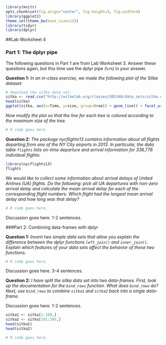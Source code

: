 ```r
library(knitr)
opts_chunk$set(fig.align="center", fig.height=3, fig.width=4)
library(ggplot2)
theme_set(theme_bw(base_size=12))
library(tidyr)
library(dplyr)
```
##Lab Worksheet 4

### Part 1: The dplyr pipe

The following questions in Part 1 are from Lab Worksheet 3. Answer these questions again, but this time use the dplyr pipe (`%>%`) in your answer.

**Question 1:** *In an in-class exercise, we made the following plot of the Sitka dataset:*

```r
# download the sitka data set:
sitka <- read.csv("http://wilkelab.org/classes/SDS348/data_sets/sitka.csv")
head(sitka)
ggplot(sitka, aes(x=Time, y=size, group=tree)) + geom_line() + facet_wrap(~treat)
```

*Now modify the plot so that the line for each tree is colored according to the maximum size of the tree.* 
```r
# R code goes here.
```

**Question 2:** *The package nycflights13 contains information about all flights departing from one of the NY City airports in 2013. In particular, the data table `flights` lists on-time departure and arrival information for 336,776 individual flights:*
```r
library(nycflights13)
flights
```

*We would like to collect some information about arrival delays of United Airlines (UA) flights. Do the following: pick all UA departures with non-zero arrival delay and calculate the mean arrival delay for each of the corresponding flight numbers. Which flight had the longest mean arrival delay and how long was that delay?*

```r
# R code goes here.
```

Discussion goes here. 1-2 sentences.

###Part 2: Combining data-frames with dplyr

**Question 1:** *Invent two simple data sets that allow you explain the difference between the dplyr functions `left_join()` and `inner_join()`. Explain which features of your data sets affect the behavior of these two functions.*
```r
# R code goes here.
```
Discussion goes here. 3-4 sentences.

**Question 2:** *I have split the sitka data set into two data-frames. First, look up the documentation for the `bind_rows` function. What does `bind_rows` do? Next, use `bind_rows` to combine `sitka1` and `sitka2` back into a single data-frame.*

Discussion goes here. 1-2 sentences.

```r
sitka1 <- sitka[1:100,]
sitka2 <- sitka[101:395,]
head(sitka1)
head(sitka2)

# R code goes here.
```